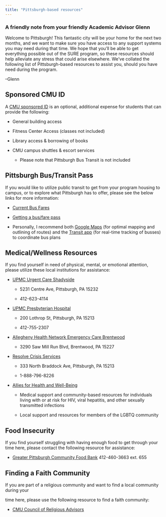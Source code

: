 ```yaml
---
title: "Pittsburgh-based resources"
---
```


::: {.callout-tip}
### A friendly note from your friendly Academic Advisor Glenn

Welcome to Pittsburgh! This fantastic city will be your home for the
next two months, and we want to make sure you have access to any support
systems you may need during that time. We hope that you'll be able to
get everything possible out of the SURE program, so these resources
should help alleviate any stress that could arise elsewhere. We've
collated the following list of Pittsburgh-based resources to assist you,
should you have need during the program.

--Glenn
:::

## Sponsored CMU ID

A [[CMU sponsored
ID]{.underline}](https://www.cmu.edu/idplus/idcards/sponsored.html) is
an optional, additional expense for students that can provide the
following:

-   General building access

-   Fitness Center Access (classes not included)

-   Library access & borrowing of books

-   CMU campus shuttles & escort services

    -   Please note that Pittsburgh Bus Transit is not included

## Pittsburgh Bus/Transit Pass

If you would like to utilize public transit to get from your program
housing to campus, or to explore what Pittsburgh has to offer, please
see the below links for more information:

-   [[Current Bus
    Fares]{.underline}](https://www.rideprt.org/fares-and-passes/fare-information/)

-   [[Getting a bus/fare
    pass]{.underline}](https://www.rideprt.org/fares-and-passes/connectcard/)

-   Personally, I recommend both [[Google
    Maps]{.underline}](https://www.google.com/maps/place/Posner+Hall,+Pittsburgh,+PA+15213/@40.4410403,-79.9448752,17z/data=!3m1!4b1!4m6!3m5!1s0x8834f220254d5285:0xdadf79d8b1c0495c!8m2!3d40.4410403!4d-79.9422949!16s%2Fm%2F040_67y?entry=ttu)
    (for optimal mapping and outlining of routes) and the [[Transit
    app]{.underline}](https://transitapp.com/) (for real-time tracking
    of busses) to coordinate bus plans

## Medical/Wellness Resources

If you find yourself in need of physical, mental, or emotional
attention, please utilize these local institutions for assistance:

-   [[UPMC Urgent Care
    Shadyside]{.underline}](https://www.upmc.com/services/urgent-care/locations/shadyside)

    -   5231 Centre Ave, Pittsburgh, PA 15232

    -   412-623-4114

-   [[UPMC Presbyterian
    Hospital]{.underline}](https://www.upmc.com/locations/hospitals/presbyterian?utm_source=google&utm_campaign=business-profile&utm_content=upmcpresbyterian-pittsburgh-website)

    -   200 Lothrop St, Pittsburgh, PA 15213

    -   412-755-2307

-   [[Allegheny Health Network Emergency Care
    Brentwood]{.underline}](https://www.ahnneighborhood.org/locations/brentwood/)

    -   3290 Saw Mill Run Blvd, Brentwood, PA 15227

-   [[Resolve Crisis
    Services]{.underline}](https://www.upmc.com/services/behavioral-health/resolve-crisis-services)

    -   333 North Braddock Ave, Pittsburgh, PA 15213

    -   1-888-796-8226

-   [[Allies for Health and
    Well-Being]{.underline}](https://www.lgbtq.pitt.edu/find-support/local-resources)

    -   Medical support and community-based resources for individuals
        living with or at risk for HIV, viral hepatitis, and other
        sexually transmitted infections

    -   Local support and resources for members of the LGBTQ community

## Food Insecurity

If you find yourself struggling with having enough food to get through
your time here, please contact the following resource for assistance:

-   [[Greater Pittsburgh Community Food
    Bank]{.underline}](https://pittsburghfoodbank.org/find-food/get-help/)
    412-460-3663 ext. 655

## Finding a Faith Community

If you are part of a religious community and want to find a local
community during your

time here, please use the following resource to find a faith community:

-   [[CMU Council of Religious
    Advisors]{.underline}](https://www.cmu.edu/wellbeing/about-us/cora.html)
